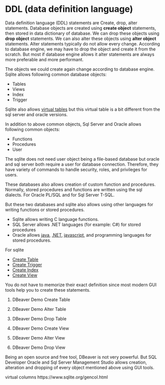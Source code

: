 # DDL (data definition language)

Data definition language (DDL) statements are Create, drop, alter statements.
Database objects are created using **create object** statements, then stored in data dictionary of database.
We can drop these objects using **drop object** statements.
We can also alter these objects using **alter object** statements.
Alter statements typically do not allow every change.
According to database engine, we may have to drop the object and create it from the scratch.
But most if database engine allows it alter statements are always more preferable and more performant.

The objects we could create again change according to database engine.
Sqlite allows following common database objects:

- Tables
- Views
- Index
- Trigger

Sqlite also allows [virtual tables](sql-virtual-tables-en.qmd) but this virtual table is a bit different from the sql server and oracle versions.


In addition to above common objects, Sql Server and Oracle allows following common objects:


- Functions
- Procedures
- User

The sqlite does not need user object being a file-based database but oracle and sql server both require a user for database connection.
Therefore, they have variety of commands to handle security, roles, and privileges for users.

These databases also allows creation of custom function and procedures.
Normally, stored procedures and functions are written using the sql dialects. 
For Oracle PL/SQL and for Sql Server T-SQL.

But these two databases and sqlite also allows using other languages for writing functions or stored procedures.

- Sqlite allows writing C language functions.
- SQL Server allows .NET languages (for example: C#) for stored procedures
- Oracle allows [java](https://docs.oracle.com/en/database/oracle/oracle-database/19/jjdev/invoking-Java-methods.html), [.NET](https://www.oracle.com/webfolder/technetwork/tutorials/obe/db/10g/r2/prod/install/odpinst/odpinst_otn.htm), [javascript](https://docs.oracle.com/en/database/oracle/oracle-database/23/mlejs/introduction-to-mle.html#GUID-EDC075CA-B50E-45D8-8A72-D060C6DB47DB), and programming languages for stored procedures.


For sqlite

- [Create Table](https://www.sqlite.org/lang_createtable.html)
- [Create Trigger](https://www.sqlite.org/lang_createtrigger.html)
- [Create Index](https://www.sqlite.org/lang_createindex.html)
- [Create View](https://www.sqlite.org/lang_createview.html)

You do not have to memorize their exact definition since most modern GUI tools help you to create these statements.

1. DBeaver Demo Create Table
2. DBeaver Demo Alter Table
3. DBeaver Demo Drop Table

1. DBeaver Demo Create View
2. DBeaver Demo Alter View
3. DBeaver Demo Drop View


Being an open source and free tool, DBeaver is not very powerful.
But SQL Developer Oracle and Sql Server Management Studio allows creation, alteration and dropping of every object mentioned above using GUI tools.


virtual columns
https://www.sqlite.org/gencol.html
